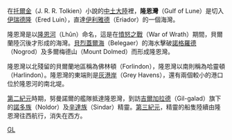 {{unreferenced|time=2014-11-29T13:19:27+00:00}}
在[[托爾金|托爾金]]（J. R. R. Tolkien）小說的[[中土大陸|中土大陸]]裡，'''隆恩灣'''（Gulf of Lune）是切入[[伊瑞德隆|伊瑞德隆]]（Ered Luin），直達[[伊利雅德|伊利雅德]]（Eriador）的一個海灣。

隆恩灣是以[[隆恩河|隆恩河]]（Lhûn）命名，這是在[[憤怒之戰|憤怒之戰]]（War of Wrath）期間，貝爾蘭陸沉後才形成的海灣。[[貝烈蓋爾海|貝烈蓋爾海]]（Belegaer）的海水擊破[[諾格羅德|諾格羅德]]（Nogrod）及多爾梅德山（Mount Dolmed）而形成隆恩灣。

隆恩灣以北殘留的貝爾蘭地區稱為佛林頓（Forlindon），隆恩灣以南則稱為哈靈頓（Harlindon）。隆恩灣的東端則是[[灰港岸|灰港岸]]（Grey Havens），還有兩個較小的港口位於隆恩河的南北堤。

[[第二紀元|第二紀元]]時期，努曼諾爾的艦隊抵達隆恩灣，到訪[[吉爾加拉德|吉爾加拉德]]（Gil-galad）旗下的[[諾多族|諾多族]]（Noldor）及[[辛達族|辛達族]]（Sindar）精靈。[[第三紀元|第三紀元]]，精靈的船隻陸續由隆恩灣往西航行，消失在西方。

[[Category:中土大陸的地理|GL]]